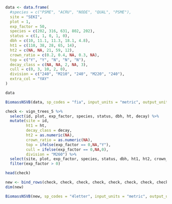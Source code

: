 
```r
data <- data.frame(
  #species = c("PSME", "ACRU", "NODE", "QUAL", "PSME"),
  site = "SEKI",
  plot = 1,
  exp_factor = 50,
  species = c(202, 316, 631, 802, 202),
  status = c(1, 1, 0, 1, 0),
  dbh = c(10, 11.1, 11.3, 18.1, 4.8),
  ht1 = c(110, 38, 28, 65, 14),
  ht2 = c(NA, NA, 21, 59, 12),
  crown_ratio = c(0.2, 0.4, NA, 0.3, NA),
  top = c("Y", "Y", "N", "N", "N"),
  decay_class = c(NA, NA, 2, NA, 3),
  cull = c(0, 3, 10, 2, 0),
  division = c("240", "M210", "240", "M220", "240"),
  extra_col = "YAY"
)

data
```

```r
BiomassNSVB(data, sp_codes = "fia", input_units = "metric", output_units = "metric", results = "by_plot")
```

```r
check <- vign_trees_5 %>%
  select(id, plot, exp_factor, species, status, dbh, ht, decay) %>%
  mutate(site = id,
         ht1 = ht,
         decay_class = decay,
         ht2 = as.numeric(NA),
         crown_ratio = as.numeric(NA),
         top = ifelse(exp_factor == 0,NA,"Y"),
         cull = ifelse(exp_factor == 0,NA,0),
         division = "M260") %>%
  select(site, plot, exp_factor, species, status, dbh, ht1, ht2, crown_ratio, top, decay_class, cull, division) %>%
  filter(exp_factor > 0)

head(check)
```

```r
new <- bind_rows(check, check, check, check, check, check, check, check, check)
dim(new)
```

```r
BiomassNSVB(new, sp_codes = "4letter", input_units = "metric", output_units = "metric", results = "by_tree")
```

